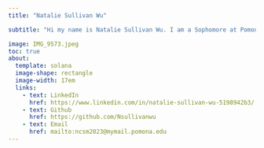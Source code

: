 ```yaml
---
title: "Natalie Sullivan Wu"

subtitle: "Hi my name is Natalie Sullivan Wu. I am a Sophomore at Pomona College in Claremont, California. I am from Burlingame California in the Bay Area. I am most likely going to be an economics major. I play women's water polo for the Pomona-Pitzer Sagehens."

image: IMG_9573.jpeg
toc: true 
about: 
  template: solana
  image-shape: rectangle
  image-width: 17em
  links: 
    - text: LinkedIn
      href: https://www.linkedin.com/in/natalie-sullivan-wu-5198942b3/
    - text: Github
      href: https://github.com/Nsullivanwu
    - text: Email
      href: mailto:ncsm2023@mymail.pomona.edu
---
```

